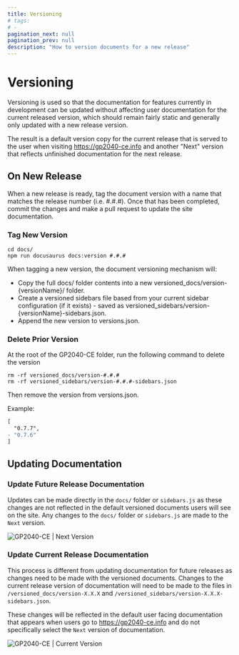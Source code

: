 ---
title: Versioning
# tags:
# -
pagination_next: null
pagination_prev: null
description: "How to version documents for a new release"
---

# Versioning

Versioning is used so that the documentation for features currently in development can be updated without affecting user documentation for the current released version, which should remain fairly static and generally only updated with a new release version.

The result is a default version copy for the current release that is served to the user when visiting https://gp2040-ce.info and another "Next" version that reflects unfinished documentation for the next release.

## On New Release

When a new release is ready, tag the document version with a name that matches the release number (i.e. #.#.#). Once that has been completed, commit the changes and make a pull request to update the site documentation.

### Tag New Version

```shell
cd docs/
npm run docusaurus docs:version #.#.#
```

When tagging a new version, the document versioning mechanism will:

- Copy the full docs/ folder contents into a new versioned_docs/version-\{versionName\}/ folder.
- Create a versioned sidebars file based from your current sidebar configuration (if it exists) - saved as versioned_sidebars/version-\{versionName\}-sidebars.json.
- Append the new version to versions.json.

### Delete Prior Version

At the root of the GP2040-CE folder, run the following command to delete the version

```shell
rm -rf versioned_docs/version-#.#.#
rm -rf versioned_sidebars/version-#.#.#-sidebars.json
```

Then remove the version from versions.json.

Example:

```diff
[
  "0.7.7",
- "0.7.6"
]
```

## Updating Documentation

### Update Future Release Documentation

Updates can be made directly in the `docs/` folder or `sidebars.js` as these changes are not reflected in the default versioned documents users will see on the site. Any changes to the `docs/` folder or `sidebars.js` are made to the `Next` version.

![GP2040-CE | Next Version](/img/gpc-documentation-next-version.png)

### Update Current Release Documentation

This process is different from updating documentation for future releases as changes need to be made with the versioned documents. Changes to the current release version of documentation will need to be made to the files in `/versioned_docs/version-X.X.X` and `/versioned_sidebars/version-X.X.X-sidebars.json`.

These changes will be reflected in the default user facing documentation that appears when users go to https://gp2040-ce.info and do not specifically select the `Next` version of documentation.

![GP2040-CE | Current Version](/img/gpc-documentation-current-version.png)
